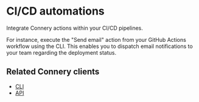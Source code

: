# CI/CD automations

Integrate Connery actions within your CI/CD pipelines.

For instance, execute the "Send email" action from your GitHub Actions workflow using the CLI.
This enables you to dispatch email notifications to your team regarding the deployment status.

## Related Connery clients

- [CLI](/docs/clients/native/cli)
- [API](/docs/clients/native/api)
